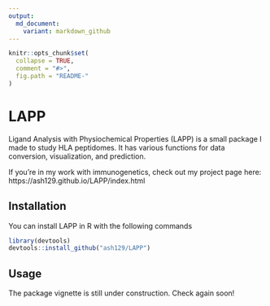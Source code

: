 ```yaml
---
output:
  md_document:
    variant: markdown_github
---
```


<!-- README.md is generated from README.Rmd. Please edit that file -->

```r
knitr::opts_chunk$set(
  collapse = TRUE,
  comment = "#>",
  fig.path = "README-"
)
```

# LAPP

Ligand Analysis with Physiochemical Properties (LAPP) is a small package I made to study HLA peptidomes. It has various functions for data conversion, visualization, and prediction. 

If you're in my work with immunogenetics, check out my project page here: https://ash129.github.io/LAPP/index.html

## Installation

You can install LAPP in R with the following commands

```r
library(devtools)
devtools::install_github("ash129/LAPP")
```

## Usage

The package vignette is still under construction. Check again soon!

